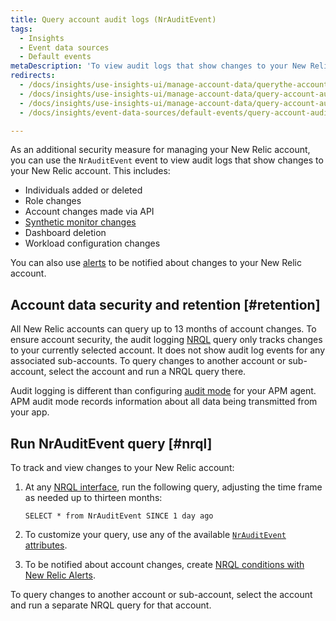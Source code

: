 ```yaml
---
title: Query account audit logs (NrAuditEvent)
tags:
  - Insights
  - Event data sources
  - Default events
metaDescription: 'To view audit logs that show changes to your New Relic account for a selected time frame, query the NrAuditLog event.'
redirects:
  - /docs/insights/use-insights-ui/manage-account-data/querythe-account-audit-logs-auditevent
  - /docs/insights/use-insights-ui/manage-account-data/query-account-audit-logs-auditevent
  - /docs/insights/use-insights-ui/manage-account-data/query-account-audit-logs-nrauditevent
  - /docs/insights/event-data-sources/default-events/query-account-audit-logs-nrauditevent/

---
```


As an additional security measure for managing your New Relic account, you can use the `NrAuditEvent` event to view audit logs that show changes to your New Relic account. This includes:

* Individuals added or deleted
* Role changes
* Account changes made via API
* [Synthetic monitor changes](/docs/synthetics/new-relic-synthetics/administration/audit-synthetics-account-changes)
* Dashboard deletion
* Workload configuration changes

You can also use [alerts](/docs/alerts/new-relic-alerts/getting-started/alerting-new-relic) to be notified about changes to your New Relic account.

## Account data security and retention [#retention]

All New Relic accounts can query up to 13 months of account changes. To ensure account security, the audit logging [NRQL](/docs/insights/nrql-new-relic-query-language/using-nrql/introduction-nrql) query only tracks changes to your currently selected account. It does not show audit log events for any associated sub-accounts. To query changes to another account or sub-account, select the account and run a NRQL query there.

Audit logging is different than configuring [audit mode](/docs/agents/manage-apm-agents/configuration/log-audit-all-data-your-new-relic-agent-transmits) for your APM agent. APM audit mode records information about all data being transmitted from your app.

## Run NrAuditEvent query [#nrql]

To track and view changes to your New Relic account:

1. At any [NRQL interface](/docs/query-data/nrql-new-relic-query-language/getting-started/introduction-nrql#where), run the following query, adjusting the time frame as needed up to thirteen months:

   ```
   SELECT * from NrAuditEvent SINCE 1 day ago
   ```
2. To customize your query, use any of the available [`NrAuditEvent` attributes](/attribute-dictionary/?attribute_name=&events_tids%5B%5D=8287&event=NrAuditEvent).
3. To be notified about account changes, create [NRQL conditions with New Relic Alerts](/docs/alerts/new-relic-alerts/defining-conditions/create-alert-conditions-nrql-queries).

To query changes to another account or sub-account, select the account and run a separate NRQL query for that account.
